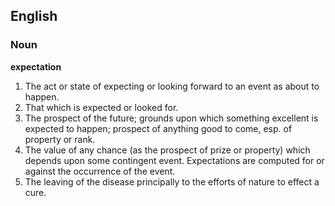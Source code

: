==English==

===Noun===

'''expectation'''

#The act or state of expecting or looking forward to an event as about to happen.
#That which is expected or looked for.
#The prospect of the future; grounds upon which something excellent is expected to happen; prospect of anything good to come, esp. of property or rank.
#The value of any chance (as the prospect of prize or property) which depends upon some contingent event. Expectations are computed for or against the occurrence of the event.
#The leaving of the disease principally to the efforts of nature to effect a cure.